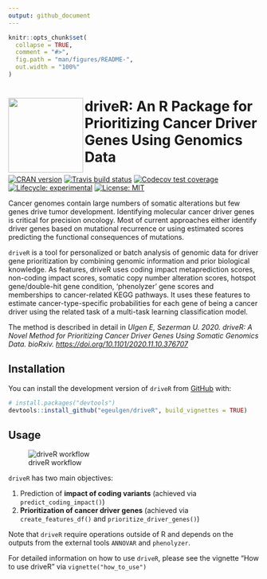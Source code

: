 ```yaml
---
output: github_document
---
```


<!-- README.md is generated from README.Rmd. Please edit that file -->

```r
knitr::opts_chunk$set(
  collapse = TRUE,
  comment = "#>",
  fig.path = "man/figures/README-",
  out.width = "100%"
)
```

# <img src="https://github.com/egeulgen/driveR/blob/master/inst/extdata/driveR_logo.png?raw=true" align="left" height=150/> driveR: An R Package for Prioritizing Cancer Driver Genes Using Genomics Data

<!-- badges: start -->
[![CRAN version](http://www.r-pkg.org/badges/version-ago/driveR)](https://cran.r-project.org/package=driveR)
[![Travis build status](https://travis-ci.com/egeulgen/driveR.svg?branch=master)](https://travis-ci.com/egeulgen/driveR)
[![Codecov test coverage](https://codecov.io/gh/egeulgen/driveR/branch/master/graph/badge.svg)](https://codecov.io/gh/egeulgen/driveR?branch=master)
[![Lifecycle: experimental](https://img.shields.io/badge/lifecycle-experimental-orange.svg)](https://www.tidyverse.org/lifecycle/#experimental)
[![License: MIT](https://img.shields.io/badge/License-MIT-yellow.svg)](https://opensource.org/licenses/MIT)
<!-- badges: end -->

Cancer genomes contain large numbers of somatic alterations but few genes drive tumor development. Identifying molecular cancer driver genes is critical for precision oncology. Most of current approaches either identify driver genes based on mutational recurrence or using estimated scores predicting the functional consequences of mutations. 

`driveR` is a tool for personalized or batch analysis of genomic data for driver gene prioritization by combining genomic information and prior biological knowledge. As features, driveR uses coding impact metaprediction scores, non-coding impact scores, somatic copy number alteration scores, hotspot gene/double-hit gene condition, 'phenolyzer' gene scores and memberships to cancer-related KEGG pathways. It uses these features to estimate cancer-type-specific probabilities for each gene of being a cancer driver using the related task of a multi-task learning classification model.

 The method is described in detail in _Ulgen E, Sezerman U. 2020. driveR: A Novel Method for Prioritizing Cancer Driver Genes Using Somatic Genomics Data. bioRxiv. [https://doi.org/10.1101/2020.11.10.376707](https://doi.org/10.1101/2020.11.10.376707)_ 

## Installation

You can install the development version of `driveR` from [GitHub](https://github.com/) with:

``` r
# install.packages("devtools")
devtools::install_github("egeulgen/driveR", build_vignettes = TRUE)
```

## Usage

![driveR workflow](https://github.com/egeulgen/driveR/blob/master/inst/extdata/driver_workflow.png?raw=true "driveR workflow")

`driveR` has two main objectives:

1. Prediction of **impact of coding variants** (achieved via `predict_coding_impact()`)
2. **Prioritization of cancer driver genes** (achieved via `create_features_df()` and `prioritize_driver_genes()`)

Note that `driveR` require operations outside of R and depends on the outputs from the external tools `ANNOVAR` and `phenolyzer`.

For detailed information on how to use `driveR`, please see the vignette "How to use driveR" via `vignette("how_to_use")`
